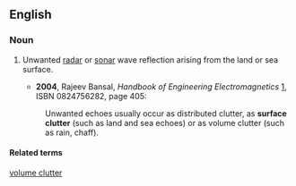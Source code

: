 ==English==
===Noun===
{{en-noun}}

#{{engineering}} Unwanted [[radar]] or [[sonar]] wave reflection arising from the land or sea surface.
#*'''2004''', Rajeev Bansal, ''Handbook of Engineering Electromagnetics'' [http://books.google.com/books?id=-1UXxdgIK0QC], ISBN 0824756282, page 405:
#:Unwanted echoes usually occur as distributed clutter, as '''surface clutter''' (such as land and sea echoes) or as volume clutter (such as rain, chaff).


====Related terms====
[[volume clutter]]